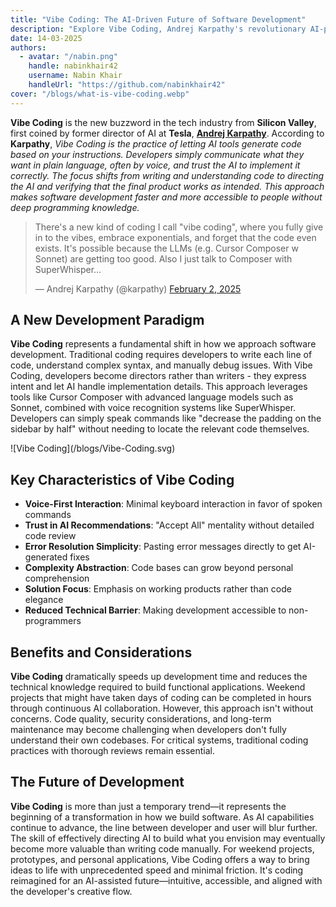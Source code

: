 ```yaml
---
title: "Vibe Coding: The AI-Driven Future of Software Development"
description: "Explore Vibe Coding, Andrej Karpathy's revolutionary AI-powered programming approach that transforms developers into directors rather than coders."
date: 14-03-2025
authors:
  - avatar: "/nabin.png"
    handle: nabinkhair42
    username: Nabin Khair
    handleUrl: "https://github.com/nabinkhair42"
cover: "/blogs/what-is-vibe-coding.webp"
---
```



**Vibe Coding** is the new buzzword in the tech industry from **Silicon Valley**, first coined by former director of AI at **Tesla**, <a href="https://karpathy.ai/">**Andrej Karpathy**</a>. According to **Karpathy**, *Vibe Coding is the practice of letting AI tools generate code based on your instructions. Developers simply communicate what they want in plain language, often by voice, and trust the AI to implement it correctly. The focus shifts from writing and understanding code to directing the AI and verifying that the final product works as intended. This approach makes software development faster and more accessible to people without deep programming knowledge.*


<div style={{ margin: '0 auto', width: 'fit-content', maxWidth: '100%' }}>
<blockquote className="twitter-tweet"><p lang="en" dir="ltr">There&#39;s a new kind of coding I call &quot;vibe coding&quot;, where you fully give in to the vibes, embrace exponentials, and forget that the code even exists. It&#39;s possible because the LLMs (e.g. Cursor Composer w Sonnet) are getting too good. Also I just talk to Composer with SuperWhisper…</p>&mdash; Andrej Karpathy (@karpathy) <a href="https://twitter.com/karpathy/status/1886192184808149383?ref_src=twsrc%5Etfw">February 2, 2025</a></blockquote> <script async src="https://platform.twitter.com/widgets.js" charset="utf-8"></script>
</div>

## A New Development Paradigm

**Vibe Coding** represents a fundamental shift in how we approach software development. Traditional coding requires developers to write each line of code, understand complex syntax, and manually debug issues. With Vibe Coding, developers become directors rather than writers - they express intent and let AI handle implementation details. This approach leverages tools like Cursor Composer with advanced language models such as Sonnet, combined with voice recognition systems like SuperWhisper. Developers can simply speak commands like "decrease the padding on the sidebar by half" without needing to locate the relevant code themselves.

<div style={{ margin: '0 auto', width: 'fit-content', maxWidth: '100%' }}>![Vibe Coding](/blogs/Vibe-Coding.svg)</div>

## Key Characteristics of Vibe Coding

- **Voice-First Interaction**: Minimal keyboard interaction in favor of spoken commands
- **Trust in AI Recommendations**: "Accept All" mentality without detailed code review
- **Error Resolution Simplicity**: Pasting error messages directly to get AI-generated fixes
- **Complexity Abstraction**: Code bases can grow beyond personal comprehension
- **Solution Focus**: Emphasis on working products rather than code elegance
- **Reduced Technical Barrier**: Making development accessible to non-programmers

## Benefits and Considerations

**Vibe Coding** dramatically speeds up development time and reduces the technical knowledge required to build functional applications. Weekend projects that might have taken days of coding can be completed in hours through continuous AI collaboration. However, this approach isn't without concerns. Code quality, security considerations, and long-term maintenance may become challenging when developers don't fully understand their own codebases. For critical systems, traditional coding practices with thorough reviews remain essential.

## The Future of Development

**Vibe Coding** is more than just a temporary trend—it represents the beginning of a transformation in how we build software. As AI capabilities continue to advance, the line between developer and user will blur further. The skill of effectively directing AI to build what you envision may eventually become more valuable than writing code manually. For weekend projects, prototypes, and personal applications, Vibe Coding offers a way to bring ideas to life with unprecedented speed and minimal friction. It's coding reimagined for an AI-assisted future—intuitive, accessible, and aligned with the developer's creative flow.